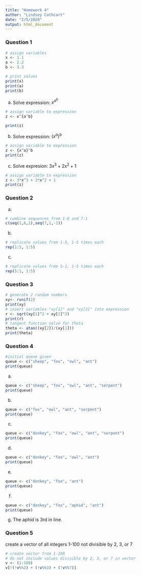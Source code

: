 ```yaml
---
title: "Homework 4"
author: "Lindsey Cathcart"
date: "2/5/2020"
output: html_document
---
```


### Question 1

``` r
# assign variables
x <- 1.1
a <- 2.2
b <- 3.3

# print values
print(x)
print(a)
print(b)
```


a. Solve expression: $x^{a^b}$

```r
# assign variable to expression
z <- x^{a^b}

print(z)
```



b. Solve expression: ${(x^a)}^b$
```r
# assign variable to expression
z <- {x^a}^b
print(z)

```


c. Solve expresion: $3x^3 + 2x^2 + 1$
```r
# assign variable to expression
z <- 3*x^3 + 2*x^2 + 1
print(z)
```



### Question 2

a.
```r
# combine sequences from 1-8 and 7-1
c(seq(1,8,1),seq(7,1,-1)) 
```
b.
```r
# replicate values from 1-5, 1-5 times each
rep(1:5, 1:5)
```
c.
```r
# replicate values from 5-1, 1-5 times each
rep(5:1, 1:5)

```


### Question 3

```r
# generate 2 random numbers
xy<- runif(2)
print(xy)
# insert variables "xy[1]" and "xy[2]" into expression
r <- sqrt(xy[1]^2 + xy[2]^2)
print(r)
# tangent function solve for theta
theta <- atan((xy[2])/(xy[1]))
print(theta)
```


### Question 4

```r
#initial queue given
queue <- c("sheep", "fox", "owl", "ant")
print(queue)
```
a.
```r
queue <- c("sheep", "fox", "owl", "ant", "serpent")
print(queue)

```
b.
```r
queue <- c("fox", "owl", "ant", "serpent")
print(queue)

```
c.
```r
queue <- c("donkey", "fox", "owl", "ant", "serpent")
print(queue)

```
d. 
```r
queue <- c("donkey", "fox", "owl", "ant")
print(queue)
```
e.
```r
queue <- c("donkey", "fox", "ant")
print(queue)
```

f.
```r
queue <- c("donkey", "fox", "aphid", "ant")
print(queue)
```

g.
The aphid is 3rd in line.



### Question 5
create a vector of all integers 1-100 not divisible by 2, 3, or 7

```r
# create vector from 1-100
# do not include values divisible by 2, 3, or 7 in vector
v <- (1:100)
v[!(!v%%2) + (!v%%3) + (!v%%7)]
```
